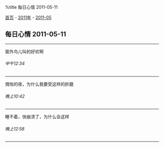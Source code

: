%title 每日心情 2011-05-11

[[../../../index|首页]] - [[../index|2011年]] - [[index|2011-05]]
==每日心情 2011-05-11==
----
窗外鸟儿叫的好欢啊
======中午12:34======
----
惆怅的夜，为什么我要受这样的折磨
======晚上10:42======
----
睡不着，快崩溃了，为什么会这样
======晚上12:58======
----
